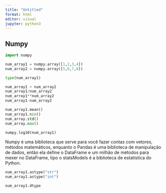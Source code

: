 ```yaml
---
title: "Untitled"
format: html
editor: visual
jupyter: python3
---
```


## Numpy

```python
import numpy
```

```python
num_array1 = numpy.array([1,2,3,4])
num_array2 = numpy.array([5,6,7,8])
```

```python
type(num_array1)
```

```python
num_array1 + num_array2
num_array1/num_array2
num_array1**num_array2
num_array1-num_array2
```

```python
num_array1.mean()
num_array1.min()
num_array.std()
num_array.max()
```

```python
numpy.log10(num_array1)
```

Numpy é uma biblioteca que serve para você fazer contas com vetores, métodos matemáticos, enquanto o Pandas é uma biblioteca de manipulação de dados, então ela define o DataFrame e um milhão de métodos para mexer no DataFrame, tipo o statsModels é a biblioteca de estatística do Python.

```python
num_array1.astype("str")
num_array1.astype("int")
```

```python
num_array1.dtype
```